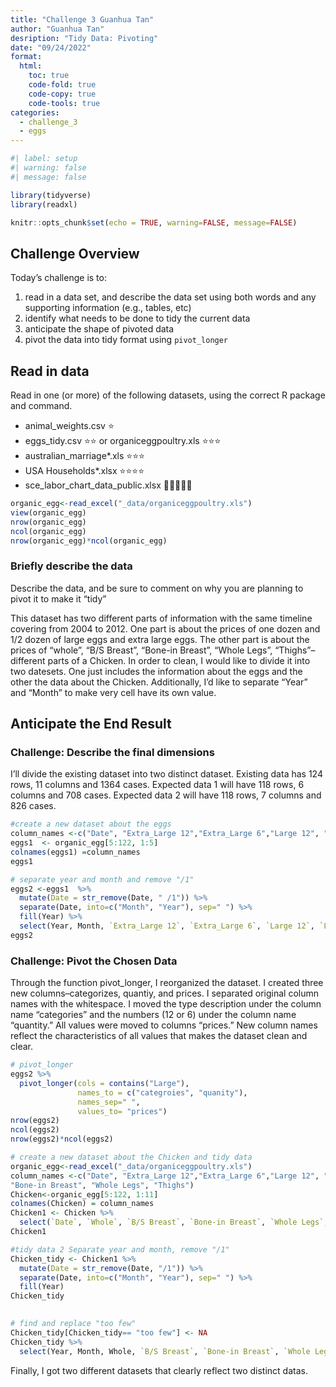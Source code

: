 ```yaml
---
title: "Challenge 3 Guanhua Tan"
author: "Guanhua Tan"
desription: "Tidy Data: Pivoting"
date: "09/24/2022"
format:
  html:
    toc: true
    code-fold: true
    code-copy: true
    code-tools: true
categories:
  - challenge_3
  - eggs
---
```


```r
#| label: setup
#| warning: false
#| message: false

library(tidyverse)
library(readxl) 

knitr::opts_chunk$set(echo = TRUE, warning=FALSE, message=FALSE)
```

## Challenge Overview

Today's challenge is to:

1.  read in a data set, and describe the data set using both words and any supporting information (e.g., tables, etc)
2.  identify what needs to be done to tidy the current data
3.  anticipate the shape of pivoted data
4.  pivot the data into tidy format using `pivot_longer`

## Read in data

Read in one (or more) of the following datasets, using the correct R package and command.

-   animal_weights.csv ⭐
-   eggs_tidy.csv ⭐⭐ or organiceggpoultry.xls ⭐⭐⭐
-   australian_marriage\*.xls ⭐⭐⭐
-   USA Households\*.xlsx ⭐⭐⭐⭐
-   sce_labor_chart_data_public.xlsx 🌟🌟🌟🌟🌟

```r
organic_egg<-read_excel("_data/organiceggpoultry.xls")
view(organic_egg)
nrow(organic_egg)
ncol(organic_egg)
nrow(organic_egg)*ncol(organic_egg)
```

### Briefly describe the data

Describe the data, and be sure to comment on why you are planning to pivot it to make it "tidy"

This dataset has two different parts of information with the same timeline covering from 2004 to 2012. One part is about the prices of one dozen and 1/2 dozen of large eggs and extra large eggs. The other part is about the prices of "whole", "B/S Breast", "Bone-in Breast", "Whole Legs", "Thighs"--different parts of a Chicken. In order to clean, I would like to divide it into two datesets. One just includes the information about the eggs and the other the data about the Chicken. Additionally, I'd like to separate "Year" and "Month" to make very cell have its own value.

## Anticipate the End Result
### Challenge: Describe the final dimensions

I'll divide the existing dataset into two distinct dataset. Existing data has 124 rows, 11 columns and 1364 cases. Expected data 1 will have 118 rows, 6 columns and 708 cases. Expected data 2 will have 118 rows, 7 columns and 826 cases.

```r
#create a new dataset about the eggs
column_names <-c("Date", "Extra_Large 12","Extra_Large 6","Large 12", "Large 6")
eggs1  <- organic_egg[5:122, 1:5]
colnames(eggs1) =column_names
eggs1
```



```r
# separate year and month and remove "/1"
eggs2 <-eggs1  %>%
  mutate(Date = str_remove(Date, " /1")) %>%
  separate(Date, into=c("Month", "Year"), sep=" ") %>%
  fill(Year) %>%
  select(Year, Month, `Extra_Large 12`, `Extra_Large 6`, `Large 12`, `Large 6`)
eggs2
```

### Challenge: Pivot the Chosen Data

Through the function pivot_longer, I reorganized the dataset. I created three new columns--categorizes, quantiy, and prices. I separated original column names with the whitespace. I moved the type description under the column name "categories" and the numbers (12 or 6) under the column name "quantity." All values were moved to columns "prices." New column names reflect the characteristics of all values that makes the dataset clean and clear.


```r
# pivot_longer
eggs2 %>%
  pivot_longer(cols = contains("Large"), 
               names_to = c("categroies", "quanity"),
               names_sep=" ",
               values_to= "prices")
nrow(eggs2)
ncol(eggs2)
nrow(eggs2)*ncol(eggs2)
```


```r
# create a new dataset about the Chicken and tidy data
organic_egg<-read_excel("_data/organiceggpoultry.xls")
column_names <-c("Date", "Extra_Large 12","Extra_Large 6","Large 12", "Large 6", "NA", "Whole", "B/S Breast",
"Bone-in Breast", "Whole Legs", "Thighs")
Chicken<-organic_egg[5:122, 1:11]
colnames(Chicken) = column_names
Chicken1 <- Chicken %>%
  select(`Date`, `Whole`, `B/S Breast`, `Bone-in Breast`, `Whole Legs`, `Thighs`)
Chicken1
```

```r
#tidy data 2 Separate year and month, remove "/1"
Chicken_tidy <- Chicken1 %>%
  mutate(Date = str_remove(Date, "/1")) %>%
  separate(Date, into=c("Month", "Year"), sep=" ") %>%
  fill(Year)
Chicken_tidy
  

```
```r
# find and replace "too few"
Chicken_tidy[Chicken_tidy== "too few"] <- NA
Chicken_tidy %>%
  select(Year, Month, Whole, `B/S Breast`, `Bone-in Breast`, `Whole Legs`, Thighs)

```

Finally, I got two different datasets that clearly reflect two distinct datas.